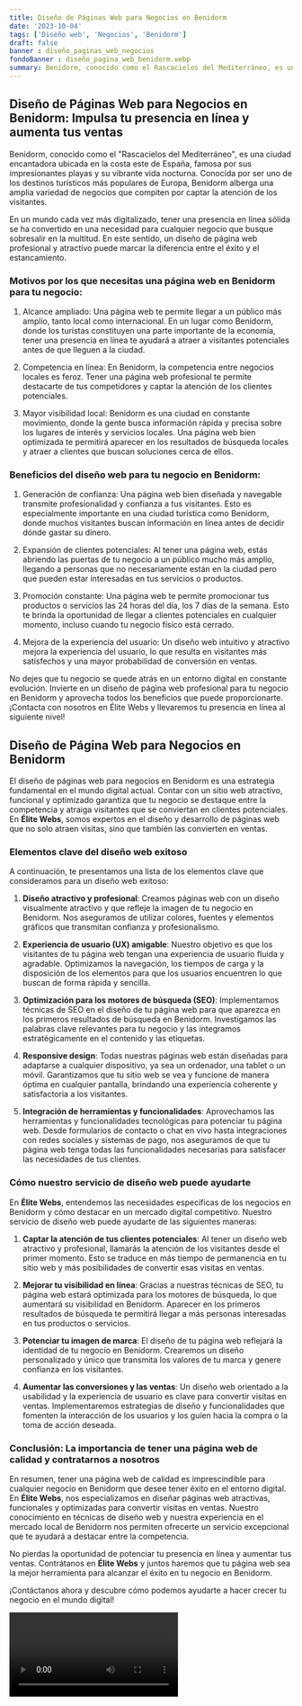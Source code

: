 ```yaml
---
title: Diseño de Páginas Web para Negocios en Benidorm
date: '2023-10-04'
tags: ['Diseño web', 'Negocios', 'Benidorm']
draft: false
banner : diseño_paginas_web_negocios
fondoBanner : diseño_pagina_web_benidorm.webp
summary: Benidorm, conocido como el Rascacielos del Mediterráneo, es una ciudad encantadora ubicada en la costa este de España, famosa por sus impresionantes playas y su vibrante vida nocturna. Conocida por ser uno de los destinos turísticos más populares de Europa, Benidorm alberga una amplia variedad de negocios que compiten por captar la atención de los visitantes.
---
```


## Diseño de Páginas Web para Negocios en Benidorm: Impulsa tu presencia en línea y aumenta tus ventas

Benidorm, conocido como el "Rascacielos del Mediterráneo", es una ciudad encantadora ubicada en la costa este de España, famosa por sus impresionantes playas y su vibrante vida nocturna. Conocida por ser uno de los destinos turísticos más populares de Europa, Benidorm alberga una amplia variedad de negocios que compiten por captar la atención de los visitantes.

En un mundo cada vez más digitalizado, tener una presencia en línea sólida se ha convertido en una necesidad para cualquier negocio que busque sobresalir en la multitud. En este sentido, un diseño de página web profesional y atractivo puede marcar la diferencia entre el éxito y el estancamiento.

### Motivos por los que necesitas una página web en Benidorm para tu negocio:

1. Alcance ampliado: Una página web te permite llegar a un público más amplio, tanto local como internacional. En un lugar como Benidorm, donde los turistas constituyen una parte importante de la economía, tener una presencia en línea te ayudará a atraer a visitantes potenciales antes de que lleguen a la ciudad.

2. Competencia en línea: En Benidorm, la competencia entre negocios locales es feroz. Tener una página web profesional te permite destacarte de tus competidores y captar la atención de los clientes potenciales. 

3. Mayor visibilidad local: Benidorm es una ciudad en constante movimiento, donde la gente busca información rápida y precisa sobre los lugares de interés y servicios locales. Una página web bien optimizada te permitirá aparecer en los resultados de búsqueda locales y atraer a clientes que buscan soluciones cerca de ellos.

### Beneficios del diseño web para tu negocio en Benidorm:

1. Generación de confianza: Una página web bien diseñada y navegable transmite profesionalidad y confianza a tus visitantes. Esto es especialmente importante en una ciudad turística como Benidorm, donde muchos visitantes buscan información en línea antes de decidir dónde gastar su dinero.

2. Expansión de clientes potenciales: Al tener una página web, estás abriendo las puertas de tu negocio a un público mucho más amplio, llegando a personas que no necesariamente están en la ciudad pero que pueden estar interesadas en tus servicios o productos.

3. Promoción constante: Una página web te permite promocionar tus productos o servicios las 24 horas del día, los 7 días de la semana. Esto te brinda la oportunidad de llegar a clientes potenciales en cualquier momento, incluso cuando tu negocio físico está cerrado.

4. Mejora de la experiencia del usuario: Un diseño web intuitivo y atractivo mejora la experiencia del usuario, lo que resulta en visitantes más satisfechos y una mayor probabilidad de conversión en ventas.

No dejes que tu negocio se quede atrás en un entorno digital en constante evolución. Invierte en un diseño de página web profesional para tu negocio en Benidorm y aprovecha todos los beneficios que puede proporcionarte. ¡Contacta con nosotros en Élite Webs y llevaremos tu presencia en línea al siguiente nivel!

<GifSeo />

<Cta />

## Diseño de Página Web para Negocios en Benidorm

El diseño de páginas web para negocios en Benidorm es una estrategia fundamental en el mundo digital actual. Contar con un sitio web atractivo, funcional y optimizado garantiza que tu negocio se destaque entre la competencia y atraiga visitantes que se conviertan en clientes potenciales. En **Élite Webs**, somos expertos en el diseño y desarrollo de páginas web que no solo atraen visitas, sino que también las convierten en ventas.

### Elementos clave del diseño web exitoso

A continuación, te presentamos una lista de los elementos clave que consideramos para un diseño web exitoso:

1. **Diseño atractivo y profesional**: Creamos páginas web con un diseño visualmente atractivo y que refleje la imagen de tu negocio en Benidorm. Nos aseguramos de utilizar colores, fuentes y elementos gráficos que transmitan confianza y profesionalismo.

2. **Experiencia de usuario (UX) amigable**: Nuestro objetivo es que los visitantes de tu página web tengan una experiencia de usuario fluida y agradable. Optimizamos la navegación, los tiempos de carga y la disposición de los elementos para que los usuarios encuentren lo que buscan de forma rápida y sencilla.

3. **Optimización para los motores de búsqueda (SEO)**: Implementamos técnicas de SEO en el diseño de tu página web para que aparezca en los primeros resultados de búsqueda en Benidorm. Investigamos las palabras clave relevantes para tu negocio y las integramos estratégicamente en el contenido y las etiquetas.

4. **Responsive design**: Todas nuestras páginas web están diseñadas para adaptarse a cualquier dispositivo, ya sea un ordenador, una tablet o un móvil. Garantizamos que tu sitio web se vea y funcione de manera óptima en cualquier pantalla, brindando una experiencia coherente y satisfactoria a los visitantes.

5. **Integración de herramientas y funcionalidades**: Aprovechamos las herramientas y funcionalidades tecnológicas para potenciar tu página web. Desde formularios de contacto o chat en vivo hasta integraciones con redes sociales y sistemas de pago, nos aseguramos de que tu página web tenga todas las funcionalidades necesarias para satisfacer las necesidades de tus clientes.

### Cómo nuestro servicio de diseño web puede ayudarte

En **Élite Webs**, entendemos las necesidades específicas de los negocios en Benidorm y cómo destacar en un mercado digital competitivo. Nuestro servicio de diseño web puede ayudarte de las siguientes maneras:

1. **Captar la atención de tus clientes potenciales**: Al tener un diseño web atractivo y profesional, llamarás la atención de los visitantes desde el primer momento. Esto se traduce en más tiempo de permanencia en tu sitio web y más posibilidades de convertir esas visitas en ventas.

2. **Mejorar tu visibilidad en línea**: Gracias a nuestras técnicas de SEO, tu página web estará optimizada para los motores de búsqueda, lo que aumentará su visibilidad en Benidorm. Aparecer en los primeros resultados de búsqueda te permitirá llegar a más personas interesadas en tus productos o servicios.

3. **Potenciar tu imagen de marca**: El diseño de tu página web reflejará la identidad de tu negocio en Benidorm. Crearemos un diseño personalizado y único que transmita los valores de tu marca y genere confianza en los visitantes.

4. **Aumentar las conversiones y las ventas**: Un diseño web orientado a la usabilidad y la experiencia de usuario es clave para convertir visitas en ventas. Implementaremos estrategias de diseño y funcionalidades que fomenten la interacción de los usuarios y los guíen hacia la compra o la toma de acción deseada.

### Conclusión: La importancia de tener una página web de calidad y contratarnos a nosotros

En resumen, tener una página web de calidad es imprescindible para cualquier negocio en Benidorm que desee tener éxito en el entorno digital. En **Élite Webs**, nos especializamos en diseñar páginas web atractivas, funcionales y optimizadas para convertir visitas en ventas. Nuestro conocimiento en técnicas de diseño web y nuestra experiencia en el mercado local de Benidorm nos permiten ofrecerte un servicio excepcional que te ayudará a destacar entre la competencia.

No pierdas la oportunidad de potenciar tu presencia en línea y aumentar tus ventas. Contrátanos en **Élite Webs** y juntos haremos que tu página web sea la mejor herramienta para alcanzar el éxito en tu negocio en Benidorm.

¡Contáctanos ahora y descubre cómo podemos ayudarte a hacer crecer tu negocio en el mundo digital!

<Video />

<CtaBot job='Negocios' city='Benidorm'/>

<Gmaps query='Benidorm+españa+maps' />